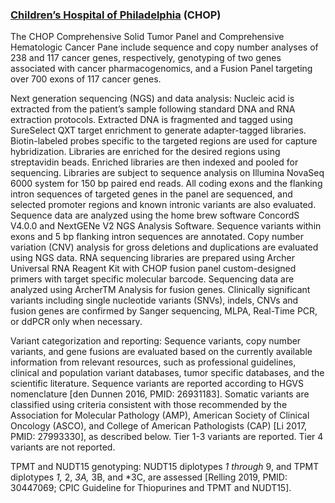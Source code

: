 ### [Children's Hospital of Philadelphia](https://www.chop.edu/) (CHOP)

The CHOP Comprehensive Solid Tumor Panel and Comprehensive Hematologic Cancer Pane include sequence and copy number analyses of 238 and 117 cancer genes, respectively, genotyping of two genes associated with cancer pharmacogenomics, and a Fusion Panel targeting over 700 exons of 117 cancer genes.

Next generation sequencing (NGS) and data analysis: Nucleic acid is extracted from the patient’s sample following standard DNA and RNA extraction protocols. Extracted DNA is fragmented and tagged using SureSelect QXT target enrichment to generate adapter-tagged libraries. Biotin-labeled probes specific to the targeted regions are used for capture hybridization. Libraries are enriched for the desired regions using streptavidin beads. Enriched libraries are then indexed and pooled for sequencing. Libraries are subject to sequence analysis on Illumina NovaSeq 6000 system for 150 bp paired end reads. All coding exons and the flanking intron sequences of targeted genes in the panel are sequenced, and selected promoter regions and known intronic variants are also evaluated. Sequence data are analyzed using the home brew software ConcordS V4.0.0 and NextGENe V2 NGS Analysis Software. Sequence variants within exons and 5 bp flanking intron sequences are annotated. Copy number variation (CNV) analysis for gross deletions and duplications are evaluated using NGS data. RNA sequencing libraries are prepared using Archer Universal RNA Reagent Kit with CHOP fusion panel custom-designed primers with target specific molecular barcode. Sequencing data are analyzed using ArcherTM Analysis for fusion genes. Clinically significant variants including single nucleotide variants (SNVs), indels, CNVs and fusion genes are confirmed by Sanger sequencing, MLPA, Real-Time PCR, or ddPCR only when necessary.

Variant categorization and reporting: Sequence variants, copy number variants, and gene fusions are evaluated based on the currently available information from relevant resources, such as professional guidelines, clinical and population variant databases, tumor specific databases, and the scientific literature. Sequence variants are reported according to HGVS nomenclature [den Dunnen 2016, PMID: 26931183]. Somatic variants are classified using criteria consistent with those recommended by the Association for Molecular Pathology (AMP), American Society of Clinical Oncology (ASCO), and College of American Pathologists (CAP) [Li 2017, PMID: 27993330], as described below. Tier 1-3 variants are reported. Tier 4 variants are not reported.

TPMT and NUDT15 genotyping: NUDT15 diplotypes *1 through *9, and TPMT diplotypes *1, *2, *3A, *3B, and *3C, are assessed [Relling 2019, PMID: 30447069; CPIC Guideline for Thiopurines and TPMT and NUDT15].

